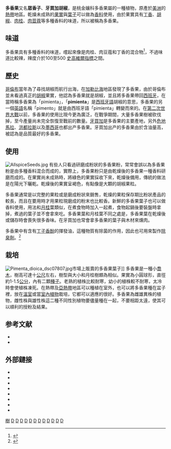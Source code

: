 {{不是|百香果}}
{{noteTA
|1=zh:危地馬拉;zh-hans:危地马拉;zh-hk:危地馬拉;zh-tw:瓜地馬拉;
|2=zh:洪都拉斯;zh-hans:洪都拉斯;zh-hk:洪都拉斯;zh-tw:宏都拉斯;
}}
{{ctm}}
{{Speciesbox
| taxon =  Pimenta dioica
| image =Pimenta_dioica_-_Köhler–s_Medizinal-Pflanzen-239.jpg
| image_caption = 《[[科勒藥用植物|科勒藥用植物]]》(1897), <br>''Pimenta officinalis''
| binomial_authority = ([[卡爾·林奈|L.]]) Merr.
| synonyms =
    {{Plainlist | style = margin-left: 1em; text-indent: -1em; |
*''Caryophyllus pimenta'' <small>(L.) Mill.</small>
*''Eugenia micrantha'' <small>Bertol.</small>
*''Eugenia pimenta'' <small>(L.) DC.</small>
*''Evanesca crassifolia'' <small>Raf.</small> nom. illeg.
*''Evanesca micrantha'' <small>Bertol.</small>
*''Myrtus aromatica'' <small>Poir.</small> nom. illeg.
*''Myrtus aromatica'' <small>Salisb.</small> nom. illeg.
*''Myrtus dioica'' <small>L.</small>
*''Myrtus pimenta'' <small>L.</small>
*''Myrtus piperita'' <small>Sessé & Moc.</small>
*''Pimenta aromatica'' <small>Kostel.</small> nom. illeg.
*''Pimenta communis'' <small>Benth. & Hook.f.</small>
*''Pimenta officinalis'' <small>Lindl.</small>
*''Pimenta pimenta'' <small>(L.) H.Karst.</small> nom. inval.
*''Pimenta vulgaris'' <small>Bello</small>
*''Pimenta vulgaris'' <small>Lindl.</small>
*''Pimentus aromatica'' <small>Raf.</small> nom. illeg.
*''Pimentus geminata'' <small>Raf.</small>
*''Pimentus vera'' <small>Raf.</small> nom. illeg.
    }}
|synonyms_ref = <ref>{{cite web
|url=http://www.theplantlist.org/tpl1.1/record/kew-156136
|title=The Plant List: A Working List of All Plant Species
|accessdate=19 August 2015}}</ref>
|}}
'''多香果'''又名'''眾香子'''、'''牙買加胡椒'''，是桃金孃科多香果屬的一種植物，原產於[[美洲|美洲]]的[[熱帶|熱帶]]地區。乾燥未成熟的[[果實|果實]]與[[葉子|葉子]]可以做為[[香料|香料]]使用，由於果實具有[[丁香|丁香]]、[[胡椒|胡椒]]、[[肉桂|肉桂]]、[[肉荳蔻|肉荳蔻]]等多種香料的味道，所以被稱為多香果。

==味道==
多香果具有多種香料的味道，嚐起來像是肉桂、肉豆蔻和丁香的混合物<ref>{{Cite book
  | title = Oxford English Dictionary
  | edition = 2
  | publisher = [[Clarendon_Press|Clarendon Press]]
  | date = 1 March 1989
  | location = Oxford, UK
  | url = http://dictionary.oed.com
  | isbn = 0-19-861186-2
  | accessdate = 12 December 2009
  | archive-date = 2006-06-25
  | archive-url = https://web.archive.org/web/20060625103623/http://dictionary.oed.com/
  | dead-url = no
  }}</ref>，不過味道比較辣，辣度介於100至500 [[史高維爾指標|史高維爾指標]]之間。

==歷史==
[[克里斯多福·哥倫布|哥倫布]]當年為了尋找胡椒而航行出海，在[[加勒比海|加勒比海]]地區發現了多香果，由於哥倫布並未看過真正的[[胡椒|胡椒]]果實，他認為多香果就是胡椒，並且將多香果帶回[[西班牙|西班牙]]，在當時稱多香果為「pimienta」，「'''pimienta'''」是[[西班牙語|西班牙語]]胡椒的意思，多香果的另一個[[英語|英語]]名稱「pimento」就是由西班牙語「pimienta」轉變而來的。在[[第二次世界大戰|第二次世界大戰]]以前，多香果的使用比現今更為廣泛，在戰爭期間，大量多香果樹被砍伐掉，至今產量尚未完全恢復至戰前的數量。[[牙買加|牙買加]]是多香果的主要產地，另外[[瓜地馬拉|危地馬拉]]、[[洪都拉斯|洪都拉斯]]以及[[墨西哥|墨西哥]]也都出产多香果。牙買加出产的多香果由於含油量高，被認為是品質最好的多香果。

==使用==
[[File:AllspiceSeeds.jpg|left]]
有些人只看過研磨成粉狀的多香果粉，常常會誤以為多香果粉是由多種香料混合而成的，實際上，多香果粉只是由乾燥後的多香果一種香料研磨而成的。在果實尚未成熟時，將綠色的果實採收下來，乾燥後備用，傳統的做法是在陽光下曬乾。乾燥後的果實呈褐色，有點像是大顆的胡椒果粒。

多香果通常是以完整的果粒或是磨成粉狀來銷售，乾燥的果粒保存期比粉狀產品的較長，而且在要用時才用果粒現磨成的粉末也比較香。新鮮的多香果葉子也可以做香料使用，用法和[[月桂|月桂]]葉類似，在煮食物時加入一起煮，食物起鍋後要裝盤時拿掉，煮過的葉子並不會拿來吃。多香果葉和月桂葉不同之處是，多香果葉在乾燥後或儲存時會喪失很多香味。在牙買加也常會拿多香果的葉子與木材來燻肉。

多香果中有含有[[丁子香酚|丁子香酚]]的揮發油，這種物質有除菌的作用，因此也可用來製作[[除臭劑|除臭劑]]。<ref>{{Cite book
  | editor1-last = Yaniv
  | editor1-first = Zohara
  | editor2-last = Bacharach
  | editor2-first = Uriel
  | title = Handbook of Medicinal Plants
  | publisher = Food Products Press and Haworth Medical Press
  | date = 1 April 2005
  | location = Brighamton, New York
  | pages = 336
  | isbn = 1-56022-994-2}}
</ref>

==栽培==
[[File:Pimenta_dioica_dsc07807.jpg|right]]市場上販賣的多香果葉子]]
多香果是一種小[[喬木|喬木]]，樹高可達十[[公尺|公尺]]左右，樹型與大小和月桂樹頗為相似。果實為小圓球形，直徑約1-1.5[[公分|公分]]，內有二顆[[種子|種子]]。老熟的植株比較耐寒，幼小的植株較不耐寒，太冷時會使植株凍死。在熱帶及[[亞熱帶|亞熱帶]]地區可以種植在室外，也可以將多香果種在盆子裡，放在[[溫室|溫室]]或當[[室內植物|室內植物]]栽培，它都可以適應的很好。多香果為雌雄異株的植物，雌性株與雄性株這二種不同性別植物要儘量種在一起，不要相距太遠，使其可以順利的授粉及結果。

==参考文献==
{{reflist}}
*{{Cite book  | title = Herbs, Spices and Flavourings | author = Tom Stobart | publisher = Penguin books | year = 1977}}
*{{Cite book | author = Yaniv, Zohara et al. | title = Hand Book of Medicinal Plants | location = New York | publisher = Food Products Press（r）| year = 2005}} 
==外部鏈接==
*{{Commons category-inline|Pimenta dioica}}
*{{Commons category-inline|Allspice}}
*{{wikispecies-inline|Pimenta dioica}}
*{{cite web | url = http://www.floridata.com/ref/P/pime_dio.cfm | title = ''Pimenta dioica'' | work = Floridata Plant Encyclopedia | access-date = 2018-02-15 | archive-date = 2021-03-05 | archive-url = https://web.archive.org/web/20210305181839/https://floridata.com/ref/P/pime_dio.cfm | dead-url = no }}
*{{cite web | url = http://www.hear.org/starr/hiplants/images/thumbnails/html/pimenta_dioica.htm | title = ''Pimenta dioica'' | work = Plants of Hawaii | publisher = Hawaiian Ecosystems at Risk project (HEAR) | access-date = 2018-02-15 | archive-date = 2008-10-11 | archive-url = https://web.archive.org/web/20081011013334/http://www.hear.org/starr/hiplants/images/thumbnails/html/pimenta_dioica.htm | dead-url = no }}
*{{cite web | url = http://gernot-katzers-spice-pages.com/engl/Pime_dio.html | title = Allspice | work = Gernot Katzer's Spice Pages | access-date = 2018-02-15 | archive-date = 2021-01-17 | archive-url = https://web.archive.org/web/20210117190118/http://gernot-katzers-spice-pages.com/engl/Pime_dio.html | dead-url = no }}
*{{cite web | url = http://www.tradewindsfruit.com/allspice.htm | title = Allspice | publisher = Trade Winds Fruit | access-date = 2018-02-15 | archive-date = 2013-05-09 | archive-url = https://web.archive.org/web/20130509001847/http://tradewindsfruit.com/allspice.htm | dead-url = no }}
*{{cite web | url = http://www.theepicentre.com/Spices/allspice.html | title = Allspice | work = The Encyclopedia of Spices | publisher = Epicentre.com }}{{Dead link}}

{{香草與香辛料}}
{{taxonbar}}
[[Category:藥用植物|樹]]
[[Category:多香果属|D]]
[[Category:香料|D]]
[[Category:雌雄異株植物|D]]
[[Category:墨西哥植物|D]]
[[Category:古巴植物|D]]
[[Category:印度植物|D]]
[[Category:薩爾瓦多植物|D]]
[[Category:危地马拉植物|D]]
[[Category:洪都拉斯植物|D]]
[[Category:尼加拉瓜植物|D]]
[[Category:牙買加植物|D]]
[[Category:卡尔·林奈命名的生物分类|D]]